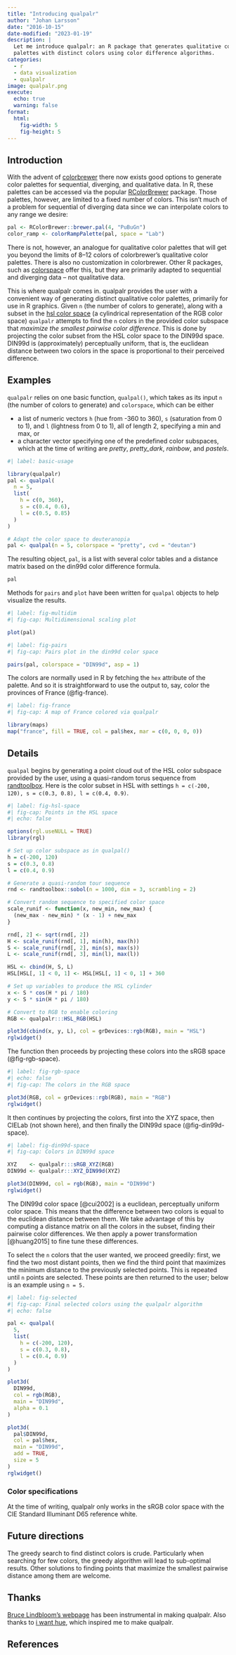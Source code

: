```yaml
---
title: "Introducing qualpalr"
author: "Johan Larsson"
date: "2016-10-15"
date-modified: "2023-01-19"
description: |
  Let me introduce qualpalr: an R package that generates qualitative color
  palettes with distinct colors using color difference algorithms.
categories:
  - r
  - data visualization
  - qualpalr
image: qualpalr.png
execute:
  echo: true
  warning: false
format:
  html:
    fig-width: 5
    fig-height: 5
---
```


## Introduction

With the advent of [colorbrewer](http://colorbrewer2.org/) there now exists good options to generate color palettes for sequential, diverging, and qualitative data. In R, these palettes can be accessed via the popular [RColorBrewer](https://cran.r-project.org/package=RColorBrewer) package. Those palettes, however, are limited to a fixed number of colors. This isn't much of a problem for sequential of diverging data since we can interpolate colors to any range we desire:

```r
pal <- RColorBrewer::brewer.pal(4, "PuBuGn")
color_ramp <- colorRampPalette(pal, space = "Lab") 
```

There is not, however, an analogue for qualitative color palettes that will get you beyond the limits of 8--12 colors of colorbrewer's qualitative color palettes. There is also no customization in colorbrewer. Other R packages, such as [colorspace](https://cran.r-project.org/package=colorspace) offer this, but they are primarily adapted to sequential and diverging data -- not qualitative data.

This is where qualpalr comes in. qualpalr provides the user with a convenient way of generating distinct qualitative color palettes, primarily for use in R graphics. Given `n` (the number of colors to generate), along with a subset in the [hsl color space](https://en.wikipedia.org/wiki/HSL_and_HSV) (a cylindrical representation of the RGB color space) `qualpalr` attempts to find the `n` colors in the provided color subspace that *maximize the smallest pairwise color difference*. This is done by projecting the color subset from the HSL color space to the DIN99d space. DIN99d is (approximately) perceptually uniform, that is, the euclidean distance between two colors in the space is proportional to their perceived difference.

## Examples

`qualpalr` relies on one basic function, `qualpal()`, which takes as its input `n` (the number of colors to generate) and `colorspace`, which can be either

* a list of numeric vectors `h` (hue from -360 to 360), `s` (saturation from 0 to 1), and `l` (lightness from 0 to 1), all of length 2, specifying a min and max, or
* a character vector specifying one of the predefined color subspaces, which at the time of writing are *pretty*, *pretty_dark*, *rainbow*, and *pastels*.

```r
#| label: basic-usage

library(qualpalr)
pal <- qualpal(
  n = 5,
  list(
    h = c(0, 360),
    s = c(0.4, 0.6),
    l = c(0.5, 0.85)
  )
)

# Adapt the color space to deuteranopia
pal <- qualpal(n = 5, colorspace = "pretty", cvd = "deutan")
```

The resulting object, `pal`, is a list with several color tables and a distance
matrix based on the din99d color difference formula.

```r
pal
```

Methods for `pairs` and `plot` have been written for `qualpal` objects to help
visualize the results.

```r
#| label: fig-multidim
#| fig-cap: Multidimensional scaling plot

plot(pal)
```

```r
#| label: fig-pairs
#| fig-cap: Pairs plot in the din99d color space

pairs(pal, colorspace = "DIN99d", asp = 1)
```

The colors are normally used in R by fetching the `hex` attribute of the palette.
And so it is straightforward to use the output to, say, color the 
provinces of France (@fig-france).

```r
#| label: fig-france
#| fig-cap: A map of France colored via qualpalr

library(maps)
map("france", fill = TRUE, col = pal$hex, mar = c(0, 0, 0, 0))
```

## Details

`qualpal` begins by generating a point cloud out of the HSL color subspace
provided by the user, using a quasi-random torus sequence from
[randtoolbox](https://cran.r-project.org/package=randtoolbox). Here is the
color subset in HSL with settings `h = c(-200, 120), s = c(0.3, 0.8), l =
c(0.4, 0.9)`.

```r
#| label: fig-hsl-space
#| fig-cap: Points in the HSL space
#| echo: false

options(rgl.useNULL = TRUE)
library(rgl)

# Set up color subspace as in qualpal()
h = c(-200, 120)
s = c(0.3, 0.8)
l = c(0.4, 0.9)

# Generate a quasi-random tour sequence
rnd <- randtoolbox::sobol(n = 1000, dim = 3, scrambling = 2)

# Convert random sequence to specified color space
scale_runif <- function(x, new_min, new_max) {
  (new_max - new_min) * (x - 1) + new_max
}

rnd[, 2] <- sqrt(rnd[, 2])
H <- scale_runif(rnd[, 1], min(h), max(h))
S <- scale_runif(rnd[, 2], min(s), max(s))
L <- scale_runif(rnd[, 3], min(l), max(l))

HSL <- cbind(H, S, L)
HSL[HSL[, 1] < 0, 1] <- HSL[HSL[, 1] < 0, 1] + 360

# Set up variables to produce the HSL cylinder
x <- S * cos(H * pi / 180)
y <- S * sin(H * pi / 180)

# Convert to RGB to enable coloring
RGB <- qualpalr:::HSL_RGB(HSL)

plot3d(cbind(x, y, L), col = grDevices::rgb(RGB), main = "HSL")
rglwidget()
```

The function then proceeds by projecting these colors into the sRGB space
(@fig-rgb-space).

```r
#| label: fig-rgb-space
#| echo: false
#| fig-cap: The colors in the RGB space

plot3d(RGB, col = grDevices::rgb(RGB), main = "RGB")
rglwidget()
```

It then continues by projecting the colors, first into the XYZ space, then
CIELab (not shown here), and then finally the DIN99d space (@fig-din99d-space).

```r
#| label: fig-din99d-space
#| fig-cap: Colors in DIN99d space

XYZ    <- qualpalr:::sRGB_XYZ(RGB)
DIN99d <- qualpalr:::XYZ_DIN99d(XYZ)

plot3d(DIN99d, col = rgb(RGB), main = "DIN99d")
rglwidget()
```

The DIN99d color space [@cui2002] is a euclidean, perceptually uniform color space. This means that the difference between two colors is equal to the euclidean distance between them. We take advantage of this by computing a distance matrix on all the colors in the subset, finding their pairwise color differences. We then apply a power transformation [@huang2015] to fine tune these differences.

To select the `n` colors that the user wanted, we proceed greedily: first, we find the two most distant points, then we find the third point that maximizes the minimum distance to the previously selected points. This is repeated until `n` points are selected. These points are then returned to the user; below is an example using `n = 5.`

```r
#| label: fig-selected
#| fig-cap: Final selected colors using the qualpalr algorithm
#| echo: false

pal <- qualpal(
  5,
  list(
    h = c(-200, 120),
    s = c(0.3, 0.8),
    l = c(0.4, 0.9)
  )
)

plot3d(
  DIN99d,
  col = rgb(RGB),
  main = "DIN99d",
  alpha = 0.1
)

plot3d(
  pal$DIN99d,
  col = pal$hex,
  main = "DIN99d",
  add = TRUE,
  size = 5
)
rglwidget()
```

### Color specifications

At the time of writing, qualpalr only works in the sRGB color space with the CIE Standard Illuminant D65 reference white. 

## Future directions

The greedy search to find distinct colors is crude. Particularly when searching
for few colors, the greedy algorithm will lead to sub-optimal results. Other
solutions to finding points that maximize the smallest pairwise distance 
among them are welcome.

## Thanks

[Bruce Lindbloom's webpage](http://www.brucelindbloom.com/) has
been instrumental in making qualpalr. Also thanks to
[i want hue](http://tools.medialab.sciences-po.fr/iwanthue/), which inspired me
to make qualpalr.

## References
